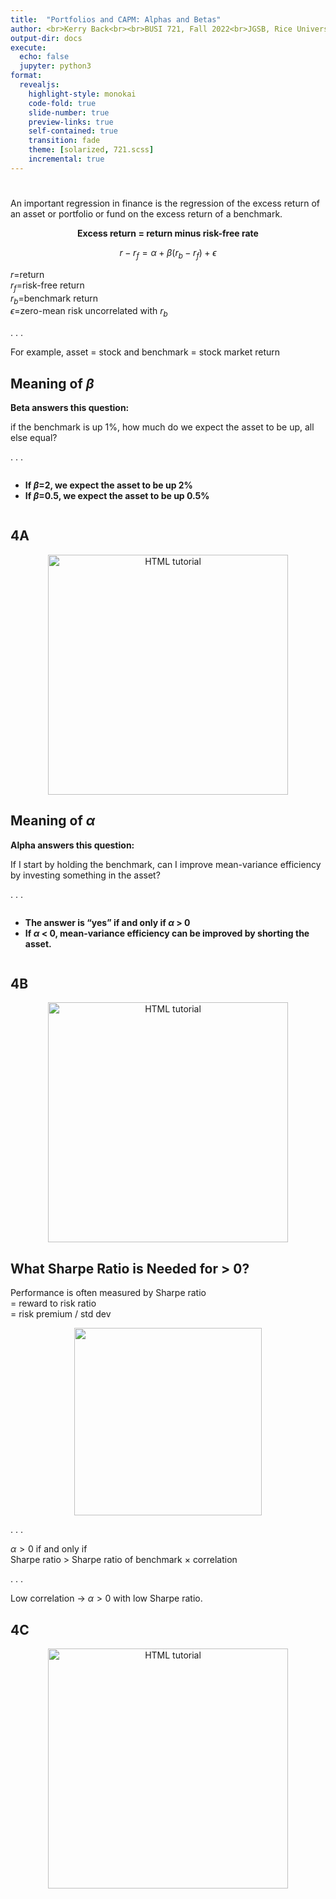 ```yaml
---
title:  "Portfolios and CAPM: Alphas and Betas"
author: <br>Kerry Back<br><br>BUSI 721, Fall 2022<br>JGSB, Rice University
output-dir: docs
execute:
  echo: false
  jupyter: python3
format: 
  revealjs:
    highlight-style: monokai
    code-fold: true
    slide-number: true
    preview-links: true
    self-contained: true
    transition: fade
    theme: [solarized, 721.scss]
    incremental: true
---
```


#
An important regression in finance is the regression of the excess return of an asset or portfolio or fund on the excess return of a benchmark.

<p align=center> **Excess return = return minus risk-free rate** </p>

$$r-r_{f}=\alpha + \beta(r_b-r_f)+\epsilon$$

$r$=return \
$r_{f}$=risk-free return \
$r_{b}$=benchmark return \
$\epsilon$=zero-mean risk uncorrelated with $r_{b}$

. . .

For example, asset = stock and benchmark = stock market return

## Meaning of $\beta$

**Beta answers this question:**

 if the benchmark is up 1%, how much do we expect the asset to be up, all else equal?

. . .


:::: {.columns}
::: {.column width="100%"}
- **If $\beta$=2, we expect the asset to be up 2%**
- **If $\beta$=0.5, we expect the asset to be up 0.5%**
:::
::::

## 4A

<p align=center> 
<a href="https://bbcx-investments.com/assets/"><img src="images/Rice_Owl.jpg" alt="HTML tutorial" style="width:4in;"></a>
</p>

## Meaning of $\alpha$

**Alpha answers this question:**

  If I start by holding the benchmark, can I improve mean-variance efficiency by investing something in the asset?

. . .

:::: {.columns}
::: {.column width="100%"}
- **The answer is "yes" if and only if $\alpha$ > 0**
- **If $\alpha$ < 0, mean-variance efficiency can be improved by shorting the asset.**
:::
::::

## 4B

<p align=center> 
<a href="https://bbcx-investments.com/assets/"><img src="images/Rice_Owl.jpg" alt="HTML tutorial" style="width:4in;"></a>
</p>

## What Sharpe Ratio is Needed for \alpha > 0? 

Performance is often measured by Sharpe ratio \
= reward to risk ratio \
= risk premium / std dev

<p align=center> <img src="images/AdobeStock_184171491-1-scaled.jpeg" height=300 width=300></p>

. . .

$\alpha > 0$ if and only if \
Sharpe ratio > Sharpe ratio of benchmark $\times$ correlation 

. . .

Low correlation $\rightarrow$ $\alpha > 0$ with low Sharpe ratio. 

## 4C

<p align=center> 
<a href="https://bbcx-investments.com/assets/"><img src="images/Rice_Owl.jpg" alt="HTML tutorial" style="width:4in;"></a>
</p>
